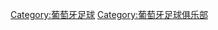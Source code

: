 {{Catnav|页面分类|...|体育|体育模板|足球模板|欧洲各国足球|葡萄牙足球}}

[[Category:葡萄牙足球|Category:葡萄牙足球]]
[[Category:葡萄牙足球俱乐部|Category:葡萄牙足球俱乐部]]